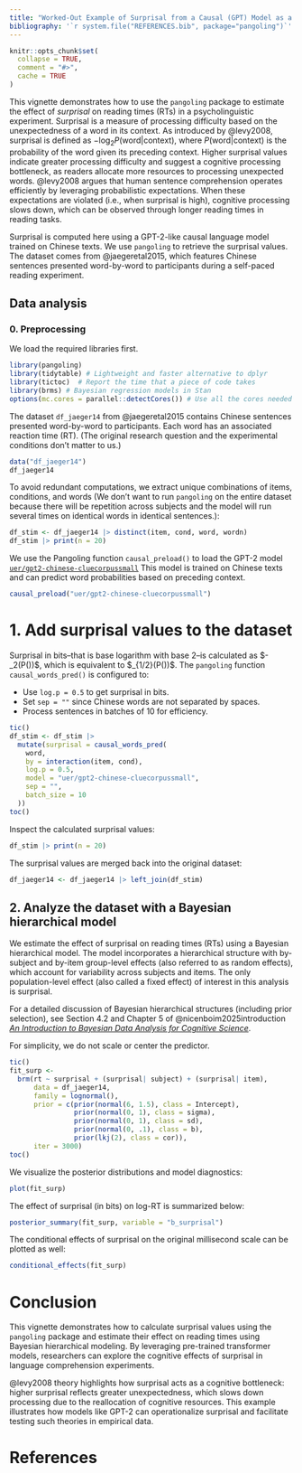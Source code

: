 ```yaml
---
title: "Worked-Out Example of Surprisal from a Causal (GPT) Model as a Cognitive Processing Bottleneck"
bibliography: '`r system.file("REFERENCES.bib", package="pangoling")`'
---
```


```r
knitr::opts_chunk$set(
  collapse = TRUE,
  comment = "#>",
  cache = TRUE
)
```

This vignette demonstrates how to use the `pangoling` package to estimate the effect of *surprisal* on reading times (RTs) in a psycholinguistic experiment. 
Surprisal is a measure of processing difficulty based on the unexpectedness of a word in its context. As introduced by @levy2008, surprisal is defined as $-\log_2 P(\text{word}|\text{context})$, where $P(\text{word}|\text{context})$ is the probability of the word given its preceding context. Higher surprisal values indicate greater processing difficulty and suggest a cognitive processing bottleneck, as readers allocate more resources to processing unexpected words. @levy2008 argues that human sentence comprehension operates efficiently by leveraging probabilistic expectations. When these expectations are violated (i.e., when surprisal is high), cognitive processing slows down, which can be observed through longer reading times in reading tasks.


Surprisal is computed here using a GPT-2-like causal language model trained on Chinese texts. We use `pangoling` to retrieve the surprisal values. The dataset comes from @jaegeretal2015, which features Chinese sentences presented word-by-word to participants during a self-paced reading experiment.


## Data analysis

### 0. Preprocessing

We load the required libraries first.

```r
library(pangoling)
library(tidytable) # Lightweight and faster alternative to dplyr
library(tictoc)  # Report the time that a piece of code takes
library(brms) # Bayesian regression models in Stan
options(mc.cores = parallel::detectCores()) # Use all the cores needed available for the Bayesian analysis by default
```

The dataset `df_jaeger14` from @jaegeretal2015 contains Chinese sentences presented word-by-word to participants. Each word has an associated reaction time (RT). (The original research question and the experimental conditions don't matter to us.)

```r
data("df_jaeger14")
df_jaeger14
```

To avoid redundant computations, we extract unique combinations of items, conditions, and words (We don't want to run `pangoling` on the entire dataset because there will be repetition across subjects and the model will run several times on identical words in identical sentences.):

```r
df_stim <- df_jaeger14 |> distinct(item, cond, word, wordn)
df_stim |> print(n = 20)
```



We use the Pangoling function `causal_preload()` to load the GPT-2 model [`uer/gpt2-chinese-cluecorpussmall`](https://huggingface.co/uer/gpt2-chinese-cluecorpussmall) This model is trained on Chinese texts and can predict word probabilities based on preceding context.

```r
causal_preload("uer/gpt2-chinese-cluecorpussmall")
```

# 1. Add surprisal values to the dataset

Surprisal in bits--that is base logarithm with base 2--is calculated as \$-\log\_2(P(\text{word}))\$, which is equivalent to \$\log\_{1/2}(P(\text{word}))\$. The `pangoling` function `causal_words_pred()` is configured to:

- Use `log.p = 0.5` to get surprisal in bits.
- Set `sep = ""` since Chinese words are not separated by spaces.
- Process sentences in batches of 10 for efficiency.

```r
tic()
df_stim <- df_stim |>
  mutate(surprisal = causal_words_pred(
    word,
    by = interaction(item, cond),
    log.p = 0.5,
    model = "uer/gpt2-chinese-cluecorpussmall",
    sep = "",
    batch_size = 10
  ))
toc()
```

Inspect the calculated surprisal values:

```r
df_stim |> print(n = 20)
```

The surprisal values are merged back into the original dataset:

```r
df_jaeger14 <- df_jaeger14 |> left_join(df_stim)
```

## 2. Analyze the dataset with a Bayesian hierarchical model

We estimate the effect of surprisal on reading times (RTs) using a Bayesian hierarchical model. The model incorporates a hierarchical structure with by-subject and by-item group-level effects (also referred to as random effects), which account for variability across subjects and items. The only population-level effect (also called a fixed effect) of interest in this analysis is surprisal.

For a detailed discussion of Bayesian hierarchical structures (including prior selection), see Section 4.2 and Chapter 5 of @nicenboim2025introduction [*An Introduction to Bayesian Data Analysis for Cognitive Science*](https://bruno.nicenboim.me/bayescogsci/).

For simplicity, we do not scale or center the predictor.


```r
tic()
fit_surp <-
  brm(rt ~ surprisal + (surprisal| subject) + (surprisal| item),
      data = df_jaeger14,
      family = lognormal(),
      prior = c(prior(normal(6, 1.5), class = Intercept),
                prior(normal(0, 1), class = sigma),
                prior(normal(0, 1), class = sd),
                prior(normal(0, .1), class = b),
                prior(lkj(2), class = cor)),
      iter = 3000)
toc()
```

We visualize the posterior distributions and model diagnostics:

```r
plot(fit_surp)
```


The effect of surprisal (in bits) on log-RT is summarized below:

```r
posterior_summary(fit_surp, variable = "b_surprisal")
```

The conditional effects of surprisal on the original millisecond scale can be plotted as well: 

```r
conditional_effects(fit_surp)
```

# Conclusion

This vignette demonstrates how to calculate surprisal values using the `pangoling` package and estimate their effect on reading times using Bayesian hierarchical modeling. By leveraging pre-trained transformer models, researchers can explore the cognitive effects of surprisal in language comprehension experiments.

@levy2008 theory highlights how surprisal acts as a cognitive bottleneck: higher surprisal reflects greater unexpectedness, which slows down processing due to the reallocation of cognitive resources. This example illustrates how models like GPT-2 can operationalize surprisal and facilitate testing such theories in empirical data.


# References

